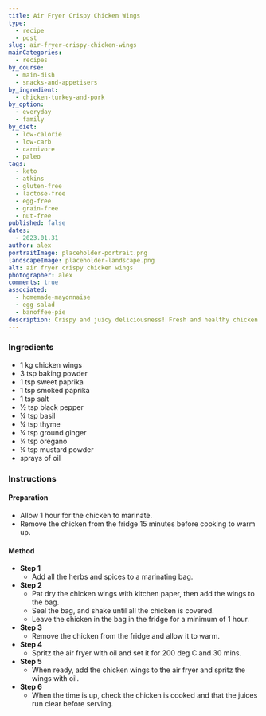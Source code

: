 ```yaml
---
title: Air Fryer Crispy Chicken Wings
type:
  - recipe
  - post
slug: air-fryer-crispy-chicken-wings
mainCategories:
  - recipes
by_course:
  - main-dish
  - snacks-and-appetisers
by_ingredient:
  - chicken-turkey-and-pork
by_option:
  - everyday
  - family
by_diet:
  - low-calorie
  - low-carb
  - carnivore
  - paleo
tags:
  - keto
  - atkins
  - gluten-free
  - lactose-free
  - egg-free
  - grain-free
  - nut-free
published: false
dates:
  - 2023.01.31
author: alex
portraitImage: placeholder-portrait.png
landscapeImage: placeholder-landscape.png
alt: air fryer crispy chicken wings
photographer: alex
comments: true
associated:
  - homemade-mayonnaise
  - egg-salad
  - banoffee-pie
description: Crispy and juicy deliciousness! Fresh and healthy chicken wings covered in great flavour.
---
```


<Ingredients>

### Ingredients

- 1 kg chicken wings
- 3 tsp baking powder
- 1 tsp sweet paprika
- 1 tsp smoked paprika
- 1 tsp salt
- ½ tsp black pepper
- ¼ tsp basil
- ¼ tsp thyme
- ¼ tsp ground ginger
- ¼ tsp oregano
- ¼ tsp mustard powder
- sprays of oil

</Ingredients>

<Instructions>

### Instructions

#### Preparation

- Allow 1 hour for the chicken to marinate.
- Remove the chicken from the fridge 15 minutes before cooking to warm up.

#### Method

- **Step 1**
  - Add all the herbs and spices to a marinating bag.
- **Step 2**
  - Pat dry the chicken wings with kitchen paper, then add the wings to the bag.
  - Seal the bag, and shake until all the chicken is covered.
  - Leave the chicken in the bag in the fridge for a minimum of 1 hour.
- **Step 3**
  - Remove the chicken from the fridge and allow it to warm.
- **Step 4**
  - Spritz the air fryer with oil and set it for 200 deg C and 30 mins.
- **Step 5**
  - When ready, add the chicken wings to the air fryer and spritz the wings with oil.
- **Step 6**
  - When the time is up, check the chicken is cooked and that the juices run clear before serving.

</Instructions>
